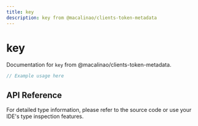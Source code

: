 ```yaml
---
title: key
description: key from @macalinao/clients-token-metadata
---
```


# key

Documentation for `key` from @macalinao/clients-token-metadata.

```typescript
// Example usage here
```

## API Reference

For detailed type information, please refer to the source code or use your IDE's type inspection features.
